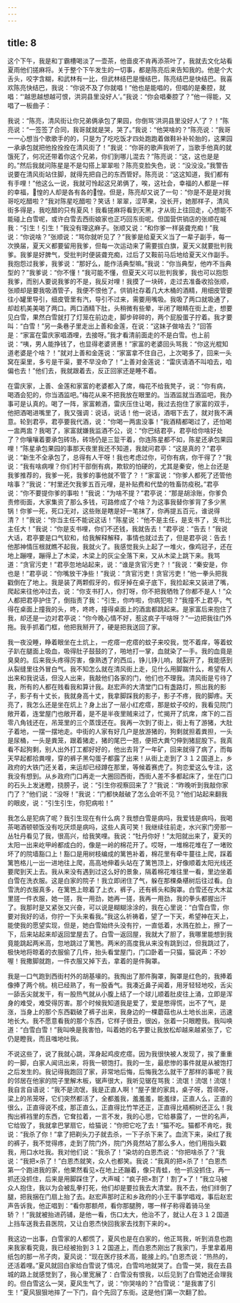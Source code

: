```yaml
---
---
---
```

title: 8
---




这个下午，我是和丁霸槽喝淡了一壶茶，他啬皮不肯再添茶叶了，我就去文化站看夏雨他们搓麻将。关于整个下午发生的一切事，都是陈亮后来告知我的。他是个大舌头，咬字含糊，和武林有一比，但武林结巴是慢结巴，陈亮结巴是快结巴。我喜欢陈亮快结巴，我说：“你说不及了你就唱！”他也是能唱的，但唱的是秦腔，就唱：“‘越思越想越可恨，洪洞县里没好人’。”我说：“你会唱秦腔了？”他一得能，又唱了一板曲子：

我说：“陈亮，清风街让你兄弟俩承包了果园，你倒骂‘洪洞县里没好人’了？！”陈亮说：“一签签了合同，我哥就就是哭，哭了。”我说：“他哭啥的？”陈亮说：“我哥一一心想当个歌歌手的的，只是为了吃吃饭才四处跑跑着做鞋补补轮胎的，这果园一承承包就把他拴拴拴在清风街了！”我说：“你哥的歌声我听了，当歌手他真的就饿死了，何况还带着你这个兄弟，你们到哪儿混去？”陈亮说：“这，这也是是的。”然后我就问陈星是不是勾搭上翠翠啦？陈亮变脸失色，说：“没没没。”我警告说要在清风街站住脚，就得先把自己的东西管好。陈亮说：“这这知道，我们都有有手哩！”他这么一说，我就可怜起这兄弟俩了，唉，这社会，幸福的人都是一样的幸福，惶的人却是各有各的惶。但是，陈亮却又说了一句：“你是不是是对我哥吃吃醋啦？”我对陈星吃醋啦？笑话！翠翠，涩苹果，没长开，她那样子，清风街多得是，我吃醋的只有夏风！我看搓麻将看到天黑，才从街上往回走，心想能不能碰上白雪呢，或许白雪去西街娘家也正巧回东街呢。但国营供销店的张顺在喊我：“引生！引生！”我没有理这麻子。张顺又说：“和你爹一样装聋充痴！”我说：“你说啥？”张顺说：“骂你就听见了？”我爹是给夏天义当了一辈子副手，每一次换届，夏天义都要留用我爹，但每一次运动来了需要拔白旗，夏天义就要批判我爹。我爹是好脾气，受批判时便装聋充痴，过后了又鞍前马后地给夏天义作副手。我抱怨过我爹，我爹说：“那好么，能作活典型嘛。”我说：“你当典型，他咋不当典型的？”我爹说：“你不懂！”我可能不懂，但夏天义可以批判我爹，我也可以抱怨我爹，而别人要说我爹的不是，我反对哩！我摸了一块砖，走过去准备收拾张顺，张顺却是要我吸酒管子，我便不恨他了。供销社存着几大木桶的酒精，用细皮管要往小罐里导引，细皮管里有汽，导引不过来，需要用嘴吸。我吸了两口就吸通了，却趁机美美喝了两口。两口酒精下肚，头稍微有些晕，半闭了眼睛在街上走，想要见白雪，果然白雪就打了灯笼在前边走，脚步碎碎的，两个屁股蛋子拧着。我才要叫：“白雪！”另一条巷子里走出上善和金莲，在说：“这妹子做啥去？”回答是：“家富在雷庆家唱酒哩，去接呀。”我才看清前面走的不是白雪。也上前说：“咦，男人能挣钱了，也显得老婆贤惠！”家富的老婆回头骂我：“你这光棍知道老婆是个啥？！”就对上善和金莲说：“家富拿不住自己，上次喝多了，回来一头窝在渠里，多亏是干渠，要不早没命了！”上善对金莲说：“雷庆请酒不叫咱去，咱偏也去！”他们去，我就跟着去，反正回家还是睡不着。

在雷庆家，上善、金莲和家富的老婆都入了席，梅花不给我凳子，说：“你有病，喝酒会犯的，你当酒监吧。”梅花从来不把我放在眼里的。当酒监就当酒监吧，我办事可是认真的。喝了一阵，家富赖酒，雷庆压住让喝，我过去抱住了家富的双手，他把酒喝进嘴里了，我又强调：说话，说话！他一说话，酒咽下去了，就对我不满意。轮到君亭，君亭要我代酒，说：“你喝一两盅没事！”我酒精都喝过了，还怕喝一盅两盅？我喝了，家富就嫌我监酒不公，说：“你巴结君亭，君亭给你啥好处了？你嚷嚷着要承包砖场，砖场仍是三踅干着，你连陈星都不如，陈星还承包果园哩！”陈星承包果园的事那天夜里我还不知道，我就问君亭：“这是真的？”君亭说：“新生不全承包了，总得有人干呀！我也考虑过你，可你有病，你干得了？”我说：“我有啥病哩？你们村干部倒有病，欺软的怕硬的，尤其是秦安，他上台还是我爹推荐的，我爹一死，我爹的事他就不管了？！”家富说：“你爹人都死了还管他啥事？”我说：“村里还欠我爹五百元哩，是补贴费和代垫的牲畜防疫税。”君亭说：“你不要提你爹的事啦！”我说：“为啥不提？”君亭说：“那是胡涂账，你爹负责修街面，大家集资了那么多钱，可路修成了个啥？为这事我替你爹背了多少黑锅！你爹一死，死口无对，这些账是瞎是好一笔抹了，你再提五百元，谁说得清？！”我说：“你当主任不能说这话！”陈星说：“他不是主任，是支书了，支书比主任大！”我说：“你是支书哩，你们不还钱，我就告去！”君亭说：“告去！”我说大话，君亭要是口气软和，给我解释解释，事情也就过去了，但是君亭说：告去！他那神情压根就瞧不起我，我就火了。我感觉我头上起了一堆火，像鸡冠子，还在地上蹦哩，蹦得上了木梁，木梁上的灰尘全落下来，又从木梁上跳下来。我骂道：“贪官污吏！”君亭忽地站起来，说：“谁是贪官污吏？！”我说：“秦安是，你也是！”君亭说：“你嘴放干净些！”我说：“贪官污吏！贪官污吏！”他一拳头把我戳倒在了地上。我是装了两颗假牙的，假牙掉在桌子底下，我捡起来又装进了嘴，爬起来往他冲过去，说：“你支书打人，你打呀，你不把我牺牲了你都不是人！”众人都把君亭护住了，倒指责了我：“引生，你咋啦，你病犯啦？”我撞不上君亭，气得在桌面上撞我的头，咚，咚咚，撞得桌面上的酒盅都跳起来。是家富后来抱住了我，却还是一边对君亭说：“你今晚心情不好，惹这疯子干啥呀？”一边把我往门外拖。我手抓着门框，他把我掰开了，硬是把我送回了家。

我一夜没睡，睁着眼坐在土炕上，一疙瘩一疙瘩的蚊子来咬我，觉不着痒，等着蚊子趴在腿面上吸血，吸得肚子鼓鼓的了，啪地打一掌，血就染了一手。我的血竟是臭臭的。后来我头疼得厉害，像熟透了的西瓜，铮儿铮儿响，就裂开了，我能感到从裂缝里往外冒白气。我不知怎么就在清风街上走，见什么用脚踹什么，希望有人出来和我说话，但没人出来，我敲他们各家的门，他们也不理我。清风街是亏待了我，所有的人都在贱看我和算计我。赵宏声的大清堂门口有盏路灯，照出我的影子，影子有十丈长，我就身高十丈，我拿脚踩我的影子，影子不疼，我的脚疼。天亮了，我怎么还是坐在炕上？身上出了一层小红疙瘩，那是蚊子咬的，我看见院门敞开着，连堂屋门也敞开着，是不是半夜里贼来过了，忙揭开了炕席，席下的二百零八角钱还在，吊笼里的三个蒸馍还在。我再一次到了街上，街上有了游猪，大肚子着地，一摆一摆地走。中街的人家有好几户是放游猪的，狗剩就担着粪担，一头是尿桶，一头是粪笼，跟着猪走，猪的尾巴一翘，便把大粪勺伸到猪屁股下。我真看不起狗剩，别人出外打工都好好的，他出去背了一年矿，回来就得了病了，而每天早起都拾粪哩，穿的裤子黑勾蛋子都露了出来！从街上走到了３１２国道上，乡政府的大铁门还关着，来运却已经蹲在那里，等候着赛虎了。狗恋爱这么专注，这我没有想到。从乡政府门口再走一大圈回西街，西街人差不多都起床了，坐在门口的石头上发迷瞪，挠膀子，说：“引生你视察回来了？”我说：“昨晚听到我敲你家门了？”他们说：“没呀！”我说：“门都快敲破了怎么会听不见？”他们站起来翻我的眼皮，说：“引生引生，你犯病啦！”

我怎么是犯病了呢？我引生现在有什么病？我想白雪是病吗，我爱钱是病吗，我喝茶喝酒顿顿饭没有吃厌烦是病吗，这些人真可笑！我继续往前走，水兴家门旁那一丛牡丹看见了我，很高兴，给我笑哩。我说：“牡丹你好！”太阳就出来了，夏天的太阳一出来屹甲岭都成白的，像是一岭的棉花开了。哎呀，一堆棉花堆在了一堵败坏了的院墙豁口上！豁口是用树枝编成的篱笆补着，棉花里有牵牛蔓往上爬，踩着篱笆格儿一出一进地往上爬，高高地伸着头站在了篱笆顶上，好像顺着太阳光线还要爬到天上去。我从来没有遇到过这么好的景象，隔着棉花堆往里一看，里边坐着白雪在洗衣服。这是白家的院子！我立即闭住了气，躲在那棵桑椹树后往过看。白雪洗的衣服真多，在篱笆上晾着了上衣，裤子，还有裤头和胸罩。白雪还在大木盆里搓一件衣服，她一搓，我一用劲，她再一搓，我再一用劲，我的拳头都握出汗了。我那时是又紧张又兴奋，可以说是糊糊涂涂的，我在心里说：“白雪白雪，你要对我好的话，你拧一下头来看我。”我这么祈祷着，望了一下天，希望神在天上，能使我的愿望实现，但是，她白雪始终头没有拧，一直低着，水溅在脸上，擦了一下，后来站起来却返回堂屋去了。白雪一返回屋，我就大了胆了，我哪里能想到我竟能跳起两米高，忽地跳过了篱笆。两米的高度我从来没有跳到过，但我跳过了，极快地将晾着的衣服偷了几件，抬头看堂屋门，门口卧着一只猫，猫说声：不妙喔！我撒脚就跑，一件衣服又掉下去，拿着的是件胸罩。

我是一口气跑到西街村外的胡基壕的。我掏出了那件胸罩，胸罩是红色的，我捧着像捧了两个桃。桃已经熟了，有一股香气。我凑近鼻子闻着，用牙轻轻地咬，舌尖一舔舌尖就发干，有一股热气就从小腹上结了一个球儿顺着肚皮往上涌，立即是浑身的难受，难受得厉害。那个时候我知道我是爱了，爱是憋得慌，出不了气，是涨，当身上的那个东西戳破了裤子出来，我身边的一棵蘑菇也从土地长出来，迅速地长大。我不愿意看我的那个东西，它样子很丑，很凶，张着一只眼瞪我。我叫唤道：“白雪白雪！”我叫唤是我害怕，叫着她的名字要让我放松却越来越紧张了，它仍是瞪我，而且嗤地吐我。

不说这些了，说了我就心跳，浑身起鸡皮疙瘩。因为我很快被人发现了，挨了重重的一脚，白家人闻讯出来，将我一顿饱打。我的一生，最悲惨的事件就是从被饱打之后发生的。我记得我跑回了家，非常地后悔，后悔我怎么就干了那样的事呢？我的邻居在他家的院子里解木板，锯声很大，我听见锯在骂我：流氓！流氓！流氓！我自言自语说：“我不是流氓，我是正直人啊！”屋子里的家具，桌子呀，笤帚呀，梁上的吊笼呀，它们突然都活了，全都羞我，羞羞羞，能羞绿，正直人么，正直的很么，正直得说不成，那正直么，正直得比竹竿还正，正直得比梧桐树还正么！我掏出裤裆里的东西，它耷拉着，一言不发，我的心思，它给暴露了，一世的名声，它给毁了，我就拿巴掌扇它，给猫说：“你把它吃了去！”猫不吃。猫都不肯吃，我说：“我杀了你！”拿了把剃头刀子就去杀，一下子杀下来了。血流下来，染红了我的裤子，我不觉得疼，走到了院门外，院门外竟然站了那么多人，他们用指头戳我，用口水吐我。我对他们说：“我杀了！”染坊的白恩杰说：“你把啥杀了？”我说：“我把×杀了！”白恩杰就笑，众人也都笑。我说：“我真的把×杀了！”白恩杰第一个跑进我的家，他果然看见×在地上还蹦着，像只青蛙，他一抓没抓住，再一抓还没抓住，后来是用脚踩住了，大声喊：“疯子把×割了！割了×了！”我立马被众人抱住，我以为会被乱拳打死，他们却是要拉我去大清堂。我不去，他们绊倒了腿，把我捆在门扇上抬了去。赵宏声那时正和乡政府的小王干事学唱戏，事后赵宏声告诉我，他正唱到：“看你那额颅，看你那腿胯，哪一样子称得着骑马坐轿？！”我就被抬进药铺，是他一看，伤口太大，他治不了，就让人在３１２国道上挡车送我去县医院，又让白恩杰快回我家去找割下来的×。

我这边一出事，白雪家的人都慌了，夏风也是在白家的，他正骂我，听到消息也跑来我家看究竟，我已经被抬到３１２国道上，而白恩杰刚出了我家门，手里拿着用纸包的那一吊子肉，夏风说：“现在医疗技术高，能接上的。”白恩杰说：“热热的，还活着哩。”夏风就回白家给白雪说了情况，白雪呜地就哭了。白雪一哭，我在去县城的路上就感觉到了，我心里宽展了：白雪没有恨我，以后见到了白雪她还会理我的。但白雪这么一哭，夏风生气了，说：“你哭啥的？”白雪说：“是我害了引生！”夏风狠狠地摔了一下门，自个先回了东街。这是他们第一次翻了脸。